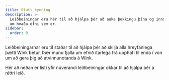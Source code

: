 ```yaml
---
title: Stutt kynning
description: >-
  Leiðbeiningar eru hér til að hjálpa þér að auka þekkingu þína og innsýn í Wink
  um hvaða efni sem er.
sidebar:
  order: 0
---
```


Leiðbeiningarnar eru til staðar til að hjálpa þér að skilja alla hreyfanlega þætti Wink betur.
Þær munu fjalla um efnið ítarlega frá upphafi til enda í von um að gera þig að atvinnunotanda á Wink.

Hér að neðan er listi yfir núverandi leiðbeiningar okkar til að hjálpa þér á réttri leið.

<LinkCard title="Uppgötvaðu frábær tilboð" description="The guide gives you some tips on how to search for things to sell on Wink." href="/guides/discover-great-deals/" />


<LinkCard title="Hnappurinn BÓKA NÚNA" description="This guide steps hotels through how to do the simplest integration with Wink with a 'Book Now' button." href="/guides/the-book-now-button/" />


<LinkCard title="Innsýn fyrir byrjendur" description="This guides shows you how to use analytics effectively from the perspective of a supplier and an affiliate." href="/guides/insight-for-dummies/" />


<LinkCard title="Samþætting við TripPay" description="The guide gives you step-by-step instructions on how to do a full integration with TripPay as a travel company wishing to outsource the payment process." href="/guides/integrating-with-trip-pay/" />

